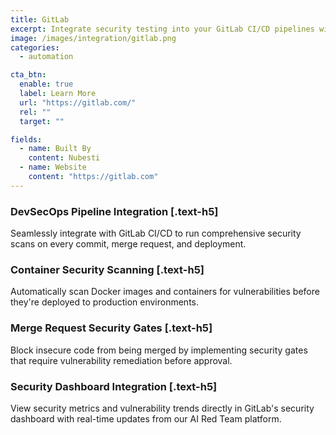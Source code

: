 ```yaml
---
title: GitLab
excerpt: Integrate security testing into your GitLab CI/CD pipelines with automated vulnerability detection
image: /images/integration/gitlab.png
categories:
  - automation

cta_btn:
  enable: true
  label: Learn More
  url: "https://gitlab.com/"
  rel: ""
  target: ""

fields:
  - name: Built By
    content: Nubesti
  - name: Website
    content: "https://gitlab.com"
---
```


<Gallery>
  <GalleryItem
    image_src="/integration/images/1.jpg"
    image_alt="example alt text"
    video_src="LXb3EKWsInQ"
    image_source="content-collection"
  />
  <GalleryItem
    width="1/2"
    image_src="/integration/images/2.jpg"
    image_alt="example alt text"
    image_source="content-collection"
  />
  <GalleryItem
    width="1/2"
    image_src="/integration/images/3.jpg"
    image_alt="example alt text"
    image_source="content-collection"
  />
</Gallery>

### DevSecOps Pipeline Integration [.text-h5]

Seamlessly integrate with GitLab CI/CD to run comprehensive security scans on every commit, merge request, and deployment.

### Container Security Scanning [.text-h5]

Automatically scan Docker images and containers for vulnerabilities before they're deployed to production environments.

### Merge Request Security Gates [.text-h5]

Block insecure code from being merged by implementing security gates that require vulnerability remediation before approval.

### Security Dashboard Integration [.text-h5]

View security metrics and vulnerability trends directly in GitLab's security dashboard with real-time updates from our AI Red Team platform.
